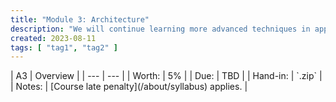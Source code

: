 ```yaml
---
title: "Module 3: Architecture"
description: "We will continue learning more advanced techniques in application architecture for the Android stack."
created: 2023-08-11
tags: [ "tag1", "tag2" ]
---
```


<div class="first-col-header">
| A3 | Overview |
| --- | --- |
| Worth: | 5% |
| Due: | TBD |
| Hand-in: | `.zip` |
| Notes: | [Course late penalty](/about/syllabus) applies. |
</div>

